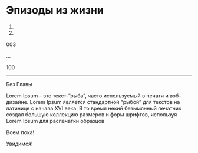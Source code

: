 # Эпизоды из жизни {-#raznoje}

001.

002.

003

...

100

***********

Без Главы

Lorem Ipsum - это текст-"рыба", часто используемый в печати и вэб-дизайне. Lorem Ipsum является стандартной "рыбой" для текстов на латинице с начала XVI века. В то время некий безымянный печатник создал большую коллекцию размеров и форм шрифтов, используя Lorem Ipsum для распечатки образцов 

Всем пока!  

Увидимся!  
